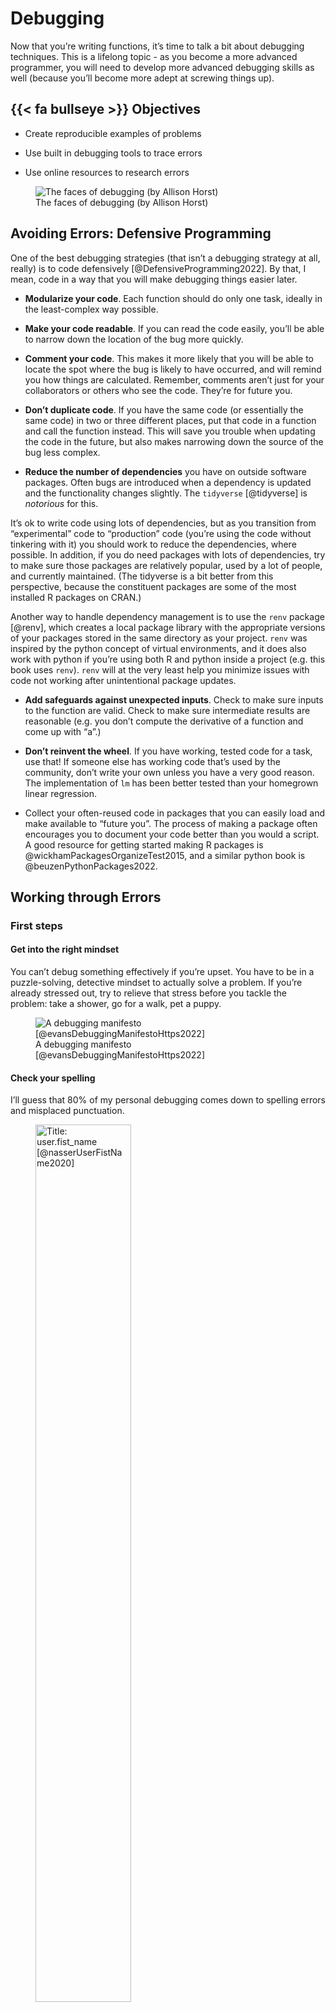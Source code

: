 # Debugging {#sec-debugging}

Now that you're writing functions, it's time to talk a bit about debugging techniques. 
This is a lifelong topic - as you become a more advanced programmer, you will need to develop more advanced debugging skills as well (because you'll become more adept at screwing things up).

## {{< fa bullseye >}} Objectives

- Create reproducible examples of problems

- Use built in debugging tools to trace errors

- Use online resources to research errors


![The faces of debugging (by Allison Horst)](../images/gen-prog/debugging.jpg){fig-alt="A cartoon of a fuzzy round monster face showing 10 different emotions experienced during the process of debugging code. The progression goes from (1) “I got this” - looking determined and optimistic; (2) “Huh. Really thought that was it.” - looking a bit baffled; (3) “...” - looking up at the ceiling in thought; (4) “Fine. Restarting.” - looking a bit annoyed; (5) “OH WTF.” Looking very frazzled and frustrated; (6) “Zombie meltdown.” - looking like a full meltdown; (7) (blank) - sleeping; (8) “A NEW HOPE!” - a happy looking monster with a lightbulb above; (9) “insert awesome theme song” - looking determined and typing away; (10) “I love coding” - arms raised in victory with a big smile, with confetti falling."}

## Avoiding Errors: Defensive Programming

One of the best debugging strategies (that isn't a debugging strategy at all, really) is to code defensively [@DefensiveProgramming2022]. By that, I mean, code in a way that you will make debugging things easier later. 

- **Modularize your code**. Each function should do only one task, ideally in the least-complex way possible.

- **Make your code readable**. If you can read the code easily, you'll be able to narrow down the location of the bug more quickly.

- **Comment your code**. This makes it more likely that you will be able to locate the spot where the bug is likely to have occurred, and will remind you how things are calculated. Remember, comments aren't just for your collaborators or others who see the code. They're for future you.

- **Don't duplicate code**. If you have the same code (or essentially the same code) in two or three different places, put that code in a function and call the function instead. This will save you trouble when updating the code in the future, but also makes narrowing down the source of the bug less complex.

- **Reduce the number of dependencies** you have on outside software packages. Often bugs are introduced when a dependency is updated and the functionality changes slightly. The `tidyverse` [@tidyverse] is *notorious* for this.     

::: callout-note
It's ok to write code using lots of dependencies, but as you transition from "experimental" code to "production" code (you're using the code without tinkering with it) you should work to reduce the dependencies, where possible. In addition, if you do need packages with lots of dependencies, try to make sure those packages are relatively popular, used by a lot of people, and currently maintained. (The tidyverse is a bit better from this perspective, because the constituent packages are some of the most installed R packages on CRAN.)
:::
    
Another way to handle dependency management is to use the `renv` package [@renv], which creates a local package library with the appropriate versions of your packages stored in the same directory as your project. `renv` was inspired by the python concept of virtual environments, and it does also work with python if you're using both R and python inside a project (e.g. this book uses `renv`). `renv` will at the very least help you minimize issues with code not working after unintentional package updates.

- **Add safeguards against unexpected inputs**. Check to make sure inputs to the function are valid. Check to make sure intermediate results are reasonable (e.g. you don't compute the derivative of a function and come up with "a".)

- **Don't reinvent the wheel**. If you have working, tested code for a task, use that! If someone else has working code that's used by the community, don't write your own unless you have a very good reason. The implementation of `lm` has been better tested than your homegrown linear regression.

- Collect your often-reused code in packages that you can easily load and make available to "future you". The process of making a package often encourages you to document your code better than you would a script. A good resource for getting started making R packages is @wickhamPackagesOrganizeTest2015, and a similar python book is @beuzenPythonPackages2022.

## Working through Errors

### First steps

#### Get into the right mindset
You can't debug something effectively if you're upset. You have to be in a puzzle-solving, detective mindset to actually solve a problem. If you're already stressed out, try to relieve that stress before you tackle the problem: take a shower, go for a walk, pet a puppy.


![A debugging manifesto [@evansDebuggingManifestoHttps2022]](../images/gen-prog/b0rk-debugging-manifesto.jpeg){fig-alt="a debugging manifesto.
1. inspect, dont squash. try to fix the bug (crossed out). understand what happened (yes, smiley faces and stars)
2. check your assumptions. person (thinking): \"wait, how do I know thats true?\"
3. being stuck is temporary. person (thinking): \"I will never figure this out!\" ... 2 minutes later.... person (thinking): \"well, I havent tried X...\"
4. dont go it alone. person (speaking to other person): \"hey, have you seen this problem before?\"
5. trust nobody and nothing. person (thinking): this library cant be buggy... OR CAN IT???
6. there's always a reason. computer: \"computers are always logical, even when it doesnt feel that way\"
7. build your toolkit. person (holding toolkit): \"wow, the CSS inspector makes debugging SO MUCH EASIER\"
8. it can be an adventure. person (talking, with cute bug next to them): \"you wouldnt BELIEVE the weird bug I found\". by @b0rk @omarieclaire, more like this at https://wizardzines.com"}



#### Check your spelling

I'll guess that 80% of my personal debugging comes down to spelling errors and misplaced punctuation. 

![Title: user.fist_name [@nasserUserFistName2020]](../images/gen-prog/nasser_junior-misspelled.jpeg){fig-alt="A programmer clutches a laptop and says 'I hate this job'... 'and I hate my life' (while pulling at its face). The programmer screams 'WHY IS THIS HAPPENING TO MEEEE'. In the final frame, a calm programmer resumes typing and says 'nevermind, misspelled a variable.'"
width="60%"}

### General Debugging Strategies

::: column-margin
> Debugging: Being the detective in a crime movie where you are also the murderer. - some t-shirt I saw once
:::

While defensive programming is a nice idea, if you're already at the point where you have an error you can't diagnose, then... it doesn't help that much. At that point, you'll need some general debugging strategies to work with. The overall process is well described in @advr; I've added some steps that are commonly overlooked and modified the context from the original package development to introductory programming. I've also integrated some lovely illustrations from [Julia Evans (\@b0rk)](https://twitter.com/b0rk) to lighten the mood.

0. Realize that you have a bug

1. Read the error message

![Debugging strategy: Reread the error message[@evansDebuggingStrategyReread2022]](../images/gen-prog/b0rk-reread_error_message.jpeg){fig-alt="Image description title: reread the error message. After I've read the error message, I sometimes run into one of these 2 problems: 1. misreading the message. person (thinking): ok, it says the error is in file X. spoiler: it actually said file Y. 2. disregarding what the message is saying. person (thinking): well, the message says X, but that's impossible... spoiler: it was possible. Rereading the message can feel pointless (I already read it!!) but it's fast and it can REALLY help."}

2. **Google!** Seriously, just google the whole error message.    
In R you can automate this with the `errorist` and `searcher` packages. Python is so commonly used that you'll likely be able to find help for your issue if you are specific enough.

::: column-margin
![Debugging strategy: Shorten your feedback loop [@evansDebuggingStrategyShorten2022]](../images/gen-prog/b0rk-shorten_feedback_loop.jpeg){fig-alt="strategy: shorten your feedback loop. When I'm debugging, I: 1. come up with a question 2. run the buggy code to answer my question 3. repeat dozens of times. If step 2 is slow, everything takes FOREVER. Some ways to speed it up: * use a browser automation tool! * write a unit test! * write a tiny program!"}
:::

3. **Make the error repeatable**: This makes it easier to figure out what the error is, faster to iterate, and easier to ask for help.
    - Use binary search (remove 1/2 of the code, see if the error occurs, if not go to the other 1/2 of the code. Repeat until you've isolated the error.)
    - Generate the error faster - use a minimal test dataset, if possible, so that you can ask for help easily and run code faster. This is worth the investment if you've been debugging the same error for a while. 
    ![Debugging strategy: Write a tiny program [@evansDebuggingStrategyWrite2022a]](../images/gen-prog/b0rk-tiny_program.jpeg){fig-alt="strategy: write a tiny program. Does your bug involve a library you don't understand? illustration: person (thought bubble): UGH, `requests` is NOT working how I expected it to! I like to convert my code using that library into a tiny standalone program which has the same bug: illustration: giant buggy program (squiggly mess) -> 20 lines of buggy code (simple) I find this makes it WAY EASIER to experiment and ask for help."}
    
    - Note which inputs *don't* generate the bug -- this negative "data" is helpful when asking for help.
    
    ![Debugging strategy: Change working code into broken code [@evansDebuggingStrategyChange2022]](../images/gen-prog/b0rk-break_code.jpeg){fig-alt="strategy: change working code into broken code . If I have a working version of the program, I like to: * go back to the working code * slowly start changing it to be more like my broken code * test if it's still working after every single tiny change. I like this because it puts me back on solid ground: with every change I make that DOESN'T cause the bug to come back, I know that wasn't the problem."}



4. **Figure out where it is**. Debuggers may help with this, but you can also use the [scientific method](http://web.mit.edu/6.031/www/fa17/classes/13-debugging/#find_the_bug_using_the_scientific_method) to explore the code, or the tried-and-true method of using lots of `print()` statements.

5. **Come up with one question**. If you're stuck, it can be helpful to break it down a bit and ask one tiny question about the bug.

![Debugging strategy: Come up with one question [@evansDebuggingStrategyCome2022]](../images/gen-prog/b0rk-one_question.jpeg){fig-alt="debugging strategy: come up with one question. Debugging can feel huge and impossible. But all you have to do to make progress is: 1. find ONE QUESTION about the bug you don't know the answer to, and 2. figure out the answer to that question. illustration: person: I'm stuck! question they're asking: where is the code that's responsible for doing X? side note: ignore all these other questions for now! one at a time!"}


6. **Fix it and test it**. The goal with tests is to ensure that the same error doesn't pop back up in a future version of your code. Generate an example that will test for the error, and add it to your documentation. If you're developing a package, unit test suites offer a more formalized way to test errors and you can automate your testing so that every time your code is changed, tests are run and checked.

::: column-margin
![Debugging strategy: Write a unit test [@evansDebuggingStrategyWrite2022]](../images/gen-prog/b0rk-unit-test.jpeg){fig-alt="Image description
strategy: write a unit test. If your program already has tests, adding a failing test can be a great way to work on your bug! person (thinking): \"this function should return X, but it's returning Y\". * it forces you to pinpoint what exactly the bug is * it's easy to tell when you've fixed it (the test passes!) * you can keep the test to make sure the bug doesn't come back"}
:::

There are several other general strategies for debugging:

- Retype (from scratch) your code    
This works well if it's a short function or a couple of lines of code, but it's less useful if you have a big script full of code to debug. However, it does sometimes fix really silly typos that are hard to spot, like having typed `<--` instead of `<-` in R and then wondering why your answers are negative. 

- Visualize your data as it moves through the program. This may be done using `print()` statements, or the debugger, or some other strategy depending on your application.

- Tracing statements. Again, this is part of `print()` debugging, but these messages indicate progress - "got into function x", "returning from function y", and so on. 

- Rubber ducking. Have you ever tried to explain a problem you're having to someone else, only to have a moment of insight and "oh, never mind"? Rubber ducking outsources the problem to a nonjudgmental entity, such as a rubber duck^[Some people use cats, but I find that they don't meet the nonjudgmental criteria. Of course, they're equally judgmental whether your code works or not, so maybe that works if you're a cat person, which I am not. Dogs, in my experience, can work, but often will try to comfort you when they realize you're upset, which both helps and lessens your motivation to fix the problem. A rubber duck is the perfect dispassionate listener.]. You simply explain, in terms simple enough for your rubber duck to understand, exactly what your code does, line by line, until you've found the problem. [See @monteiroImproveHowYou2019a for a more thorough explanation]. 

Do not be surprised if, in the process of debugging, you encounter new bugs. 
This is a problem that's well-known enough that it has its [own xkcd comic](https://xkcd.com/1739/). 
At some point, getting up and going for a walk may help. 
Redesigning your code to be more modular and more organized is also a good idea. 


## Dividing Problems into Smaller Parts

> “Divide each difficulty into as many parts as is feasible and necessary to resolve it.” -René Descartes, Discourse on Method 

In programming, as in life, big, general problems are very hard to solve effectively. 
Instead, the goal is to break a problem down into smaller pieces that may actually be solvable. 

::: callout-caution
### Example: Exhaustion

This example inspired by @grimesThis500YearOldPiece2019. 

::: panel-tabset

#### General problem

"I'm exhausted all the time"    
Ok, so this is a problem that many of us have from time to time (or all the time). 
If we get a little bit more specific at outlining the problem, though, we can sometimes get a bit more insight into how to solve it.

#### Specific problem

"I wake up in the morning and I don't have any energy to do anything. 
I want to go back to sleep, but I have too much to do to actually give in and sleep. 
I spend my days worrying about how I'm going to get all of the things on my to-do list done, and then I lie awake at night thinking about how many things there are to do tomorrow. 
I don't have time for hobbies or exercise, so I drink a lot of coffee instead to make it through the day."    
This is a much more specific list of issues, and some of these issues are actually things we can approach separately.

#### Subproblems

Moving through the list in the previous tab, we can isolate a few issues. 
Some of these issues are undoubtedly related to each other, but we can approach them separately (for the most part).

1. Poor quality sleep (tired in the morning, lying awake at night)
2. Too many things to do (to-do list)
3. Chemical solutions to low energy (coffee during the day)
4. Anxiety about completing tasks (worrying, insomnia)
5. Lack of personal time for hobbies or exercise


#### Brainstorm

1. Get a check-up to rule out any other issues that could cause sleep quality degradation - depression, anxiety, sleep apnea, thyroid conditions, etc.
    - Ask the doctor about taking melatonin supplements for a short time to ensure that sleep starts off well (note, don't take medical advice from a stats textbook!)
2. Reformat your to-do list:
    - Set time limits for things on the to-do list 
    - Break the to-do list into smaller, manageable tasks that can be accomplished within a relatively short interval - such as an hour
    - Sort the to-do list by priority and level of "fun" so that each day has a few hard tasks and a couple of easy/fun tasks. 
    Do the hard tasks first, and use the easy/fun tasks as a reward.
3. Set a time limit for caffeine (e.g. no coffee after noon) so that caffeine doesn't contribute to poor quality sleep
4. Address anxiety with medication (from 1), scheduled time for mindfulness meditation, and/or self-care activities
5. Scheduling time for exercise/hobbies
    - scheduling exercise in the morning to take advantage of the endorphins generated by working out
    - scheduling hobbies in the evening to reward yourself for a day's work and wind down work well before bedtime
        
#### Subproblem solutions
When the sub-problem has a viable solution, move on to the next sub-problem. 
Don't try to tackle everything at once. 
Here, that might look like this list, where each step is taken separately and you give each thing a few days to see how it affects your sleep quality.
In programming, of course, this list would perhaps be a bit more sequential, but real life is messy and the results take a while to populate.

  - [1] Make the doctor's appointment.
  - [5] While waiting for the appointment, schedule exercise early in the day and hobbies later in the day to create a "no-work" period before bedtime.
  - [1] Go to the doctor's appointment, follow up with any concerns.
      - [1] If doctor approves, start taking melatonin according to directions
  - [2] Work on reformatting the to-do list into manageable chunks. Schedule time to complete chunks using your favorite planning method.
  - [4] If anxiety is still an issue after following up with the doctor, add some mindfullness meditation or self-care to the schedule in the mornings or evenings.
  - [3] If sleep quality is still an issue, set a time limit for caffeine
  - [2] Revise your to-do list and try a different tactic if what you were trying didn't work.

:::
:::


## Minimal Working (or Reproducible) Examples

::: column-margin
![The reprex R package will help you make a reproducible example (drawing by Allison Horst)](../images/gen-prog/reprex.png)
:::

If all else has failed, and you can't figure out what is causing your error, it's probably time to ask for help. 
If you have a friend or buddy that knows the language you're working in, by all means ask for help sooner - use them as a rubber duck if you have to. 
But when you ask for help online, often you're asking people who are much more knowledgeable about the topic - members of R core and really famous python developers browse stackoverflow and may drop in and help you out. 
Under those circumstances, it's better to make the task of helping you as easy as possible because it shows respect for their time. 
The same thing goes for your supervisors and professors. 



There are numerous resources for writing what's called a "minimal working example", "reproducible example" (commonly abbreviated reprex), or MCVE (minimal complete verifiable example). 
Much of this is lifted directly from the StackOverflow post describing a [minimal reproducible example](https://stackoverflow.com/help/minimal-reproducible-example).

The goal is to reproduce the error message with information that is 

- **minimal** - as little code as possible to still reproduce the problem
- **complete** - everything necessary to reproduce the issue is contained in the description/question
- **reproducible** - test the code you provide to reproduce the problem. 

You should format your question to make it as easy as possible to help you. 
Make it so that code can be copied from your post directly and pasted into a terminal. 
Describe what you see and what you'd hope to see if the code were working. 

::: callout-note
### Other Minimum Working Example/Reprex resources

- [reprex package: Do's and Don'ts](https://reprex.tidyverse.org/articles/reprex-dos-and-donts.html)
- [How to use the reprex package](https://reprex.tidyverse.org/articles/articles/learn-reprex.html) - vignette with videos from Jenny Bryan
- [reprex magic - Vignette adapted from a blog post by Nick Tierney](https://reprex.tidyverse.org/articles/articles/magic-reprex.html)
:::

::: callout-caution
### Example: MWEs 

::: panel-tabset

#### SAS markdown

Note: You don't need to know anything about SAS to understand this example.


A long time ago, when this book covered R and SAS, I had issues with SAS graphs rendering in black and white most of the time. 

I started debugging the issue with the following code chunk: 

````
```{{r sas-cat-aes-map-07, engine="sashtml", engine.path="sas", fig.path = "image/"}}
libname classdat "sas/";

PROC SGPLOT data=classdat.fbiwide; 
SCATTER x = Population y = Assault /
  markerattrs=(size=8pt symbol=circlefilled) 
  group = Abb; /* maps to point color by default */
RUN;
QUIT; 
  
PROC SGPLOT data=classdat.fbiwide NOAUTOLEGEND; /* dont generate a legend */
SCATTER x = Population y = Assault /
  markercharattrs=(size=8) 
  markerchar = Abb /* specify marker character variable */
    group = Abb
  ; 
RUN;
QUIT; 
```
````

After running the code separately in SAS and getting a figure that looked like what I'd expected, I set out to construct a reproducible example so that I could post to the [SASmarkdown github issues page](https://github.com/Hemken/SASmarkdown/issues/14) and ask for help.

The first thing I did was strip out all of the extra stuff that didn't need to be in the chunk - this chunk generates 2 pictures; I only need one. 
This chunk requires the fbiwide data from the `classdata` R package (that I exported to CSV); I replaced it with a dataset in the `sashelp` library.

When I was done, the chunk looked like this:

```
PROC SGPLOT data=sashelp.snacks;
SCATTER x = date y = QtySold /
  markerattrs=(size=8pt symbol=circlefilled)
  group = product; /* maps to point color by default */
RUN;
QUIT;
```

Then, I started constructing my reproducible example. 
I ran `?sas_enginesetup` to get to a SASmarkdown help page, because I remembered it had a nice way to generate and run markdown files from R directly (without saving the Rmd file). 

I copied the example from that page:
````
indoc <- '
---
title: "Basic SASmarkdown Doc"
author: "Doug Hemken"
output: html_document
---

# I've deleted the intermediate chunks because they screw 
# everything up when I print this chunk out
'

knitr::knit(text=indoc, output="test.md")
rmarkdown::render("test.md")
````

Then, I created several chunks which would do the following:
1. Write the minimal example SAS code above to a [file](../files/SASmarkdown-reprex/reprex.sas)
2. Call that file in a SASmarkdown chunk using the `%include` macro, which dumps the listed file into the SAS program. This generates the [plot](../files/SASmarkdown-reprex/unnamed-chunk-1.png) using SASmarkdown.
3. Call the file using SAS batch mode    
(this runs the code and produces a [plot](../files/SASmarkdown-reprex/SGPlot.png) outside of SASmarkdown, to prove that the issue is SASmarkdown itself)

Finally, I included the image generated from the batch mode call manually.

You can see the resulting code [here](https://github.com/Hemken/SASmarkdown/issues/14).

I pasted my example into the issues page, and then included some additional information: 

1. A screenshot of the rendered page
2. The image files themselves
3. A description of what happened
4. My suspicions (some obvious option I'm missing?)
5. An additional line of R code that would delete any files created if someone ran my example. Because file clutter sucks.

This process took me about 45 minutes, but that was still much shorter than the time I'd spent rerunning code trying to get it to work with no success. 

In less than 24 hours, the package maintainer responded with a (admittedly terse) explanation of what he thought caused the problem. 
I had to do some additional research to figure out what that meant, but once I had my reproducible example working in color, I posted that code (so that anyone else with the same problem would know what to do).

Then, I had to tinker with the book a bit to figure out if there were easier ways to get the same result.
The end result, though, was that I got what I wanted - color figures throughout the book!

#### Python/Quarto

While converting the book from Rmarkdown to quarto, I ran into an issue setting up GitHub Actions (basically, when I push changes, GitHub rebuilds the book from scratch automatically). 


I found an issue describing the same segfault issue I had been getting, and so I made a [post there](https://github.com/rstudio/reticulate/issues/1133) with a new github repository containing a [minimal working example](https://github.com/srvanderplas/test-quarto) that I set up to test the problem. 

Within 24h, I had gotten replies from people working at RStudio, and one of them had [diagnosed the problem](https://github.com/rstudio/reticulate/issues/1133#issuecomment-1021783041). 
After I asked a few more questions, one of them submitted a pull request to my repository with a solution.

I didn't know enough python or enough about GitHub Actions to diagnose the problem myself, but because I managed to create a reproducible example, I got the answers I needed from people with more experience.

:::

:::

::: callout-tip
### Try It Out 

Use [this list of StackOverflow posts](../files/Debugging_exercise.html) to try out your new debugging techniques. 
Can you figure out what's wrong? 
What information would you need from the poster in order to come up with a solution?
How much time did you spend trying to figure out what the poster was actually asking?
:::



## Debugging Tools

Now that we've discussed general strategies for debugging that will work in any language, lets get down to the dirty details of debugging. 

### Low tech debugging with print() and other tools
Sometimes called "tracing" techniques, the most common, universal, and low tech strategy for debugging involves scattering messages throughout your code. 
When the code is executed, you get a window into what the variables look like during execution.

This is called **print debugging** and it is an incredibly useful tool.

::: callout-caution
#### Example: Nested Functions

::: panel-tabset
#### R
Imagine we start with this:

```r
x = 1
y = 2
z = 0

aa <- function(x) {
  bb <- function(y) {
    cc <- function(z) {
      z + y
    }
    cc(3) + 2
  }
  x + bb(4)
}

aa(5)
```

and the goal is to understand what's happening in the code. We might add some lines:

```r
x = 1
y = 2
z = 0

aa <- function(x) {
  print(paste("Entering aa(). x = ", x))
  bb <- function(y) {
    print(paste("Entering bb(). x = ", x, "y = ", y))
    cc <- function(z) {
      print(paste("Entering cc(). x = ", x, "y = ", y, "z = ", z))
      cres <- z + y
      print(paste("Returning", cres, "from cc()"))
      cres
    }
    bres <- cc(3) + 2
    print(paste("Returning", bres, "from bb()"))
    bres
  }
  ares <- x + bb(4)
  print(paste("Returning",ares, "from aa()"))
  ares
}

aa(5)
```

#### Python
Imagine we start with this:

```python
x = 1
y = 2
z = 0

def aa(x):
  def bb(y):
    def cc(z):
      return z + y
    return cc(3) + 2
  return x + bb(4)

aa(5)
```


and the goal is to understand what's happening in the code. We might add some lines:

```python
x = 1
y = 2
z = 0

def aa(x):
  print("Entering aa(). x = " + str(x))
  def bb(y):
    print("Entering bb(). x = " + str(x) + ", y = " + str(y))
    def cc(z):
      print("Entering cc(). x = " + str(x) + ", y = " + str(y) + ", z = " + str(z))
      cres = z + y
      print("Returning " + str(cres) + " from cc()")
      return cres
    bres = cc(3) + 2
    print("Returning " + str(bres) + " from bb()")
    return bres
  ares = x + bb(4)
  print("Returning " + str(ares) + " from aa()")
  return ares

aa(5)

```
:::

:::

For more complex data structures, it can be useful to add `str()`, `head()`, or `summary()` functions. 

::: callout-caution
#### Real world example: Web Scraping

In fall 2020, I wrote a webscraper to get election polling data from the RealClearPolitics site as part of the [`electionViz` package](https://www.github.com/heike/electionViz).
I wrote the function `search_for_parent()` to get the parent HTML tag which matched the "tag" argument, that had the "node" argument as a descendant. 
I used print debugging to show the sequence of tags on the page.

I was assuming that the order of the parents would be "html", "body", "div", "table", "tbody", "tr" - descending from outer to inner (if you know anything about HTML/XML structure). 

To prevent the site from changing on me (as websites tend to do...), I've saved the HTML file [here](../files/realclearpolitics_frag.html).

::: panel-tabset
##### R

```r
library(xml2) # read html

search_for_parent <- function(node, tag) {
  # Get all of the parent nodes 
  parents <- xml2::xml_parents(node)
  # Get the tags of every parent node
  tags <- purrr::map_chr(parents, rvest::html_name)
  print(tags)
  
  # Find matching tags
  matches <- which(tags == tag)
  print(matches)
  
  # Take the minimum matching tag
  min_match <- min(matches)
  if (length(matches) == 1) return(parents[min_match]) else return(NULL)
}

page <- read_html("https://srvanderplas.github.io/stat-computing-r-python/files/realclearpolitics_frag.html")
# find all poll results in any table
poll_results <- xml_find_all(page, "//td[@class='lp-results']") 
# find the table that contains it
search_for_parent(poll_results[1], "table") 
```

##### Python

You may need to `pip install lxml requests bs4` to run this code. 

```python
# !pip install lxml requests bs4
from bs4 import BeautifulSoup
import requests as req
import numpy as np


def search_for_parent(node, tag):
  # Get all of the parent nodes
  parents = node.find_parents()
  # get tag type for each parent node
  tags = [x.name for x in parents]
  print(tags)
  
  # Find matching tags
  matches = np.array([i for i, val in enumerate(tags) if val == tag])
  print(matches)
  
  # Take the minimum matching tag
  min_match = np.min(matches)
  if matches.size == 1:
    ret = parents[min_match]
  
  return ret


html_file = open('shorturl.at/jkS59', 'r')
page = html_file.read() 
# Read the page as HTML
soup = BeautifulSoup(page, 'html')
# Find all poll results in any table
poll_results = soup.findAll('td', {'class': 'lp-results'})
# Find the table that contains the first poll result
search_for_parent(poll_results[0], 'table')
```
:::

By printing out all of the tags that contain `node`, I could see the order -- inner to outer. 
I asked the function to return the location of the first table node, so the index (2nd value printed out) should match table in the character vector that was printed out first. 
I could then see that the HTML node that is returned is in fact the table node. 

:::

::: callout-tip
#### Try it out: Hurricanes in R

Not all bugs result in error messages, unfortunately, which makes higher-level techniques like `traceback()` less useful. 
The low-tech debugging tools, however, still work wonderfully. 

::: panel-tabset

##### Setup
```r
library(ggplot2)
library(dplyr)
library(magrittr)
library(maps)
library(ggthemes)
worldmap <- map_data("world")

# Load the data
data(storms, package = "dplyr")
```

##### Buggy code

The code below is supposed to print out a map of the tracks of all hurricanes of a specific category, 1 to 5, in 2013. Use print statements to figure out what's wrong with my code. 

```r
# Make base map to be used for each iteration
basemap <-  ggplot() + 
  # Country shapes
  geom_polygon(aes(x = long, y = lat, group = group), 
               data = worldmap, fill = "white", color = "black") + 
  # Zoom in 
  coord_quickmap(xlim = c(-100, -10), ylim = c(10, 50)) + 
  # Don't need scales b/c maps provide their own geographic context...
  theme_map()

for (i in 1:5) {
  # Subset the data
  subdata <- storms %>%
    filter(year == 2013) %>%
    filter(status == i)
  
  # Plot the data - path + points to show the observations
  plot <- basemap +
    geom_path(aes(x = long, y = lat, color = name), data = subdata) + 
    geom_point(aes(x = long, y = lat, color = name), data = subdata) + 
    ggtitle(paste0("Category ", i, " storms in 2013"))
  print(plot)
}


```

##### Solution 1: Identification

First, lets split the setup from the loop. 

```r
# Make base map to be used for each iteration
basemap <-  ggplot() + 
  # Country shapes
  geom_polygon(aes(x = long, y = lat, group = group), 
               data = worldmap, fill = "white", color = "black") + 
  # Zoom in 
  coord_quickmap(xlim = c(-100, -10), ylim = c(10, 50)) + 
  # Don't need scales b/c maps provide their own geographic context...
  theme_map()

print(basemap) # make sure the basemap is fine

# Load the data
data(storms, package = "dplyr")

str(storms) # make sure the data exists and is formatted as expected
```

Everything looks ok in the setup chunk...

```r
for (i in 1:5) {
  print(paste0("Category ", i, " storms"))
  # Subset the data
  subdata <- storms %>%
    filter(year == 2013) %>%
    filter(status == i)
  
  print(paste0("subdata dims: nrow ", nrow(subdata), " ncol ", ncol(subdata)))
        # str(subdata) works too, but produces more clutter. I started
        # with str() and moved to dim() when I saw the problem
  
  # Plot the data - path + points to show the observations
  plot <- basemap +
    geom_path(aes(x = long, y = lat, color = name), data = subdata) + 
    geom_point(aes(x = long, y = lat, color = name), data = subdata) + 
    ggtitle(paste0("Category ", i, " storms in 2013"))
  # print(plot) # Don't print plots - clutters up output at the moment
}
```

Ok, so from this we can see that something is going wrong with our filter statement - we have no rows of data.

##### Solution 2: Fixing

```r
head(storms)
```

Whoops. I meant "category" when I typed "status". 

```r
for (i in 1:5) {
  print(paste0("Category ", i, " storms"))
  # Subset the data
  subdata <- storms %>%
    filter(year == 2013) %>%
    filter(category == i)
  
  print(paste0("subdata dims: nrow ", nrow(subdata), " ncol ", ncol(subdata)))
        # str(subdata) works too, but produces more clutter. I started
        # with str() and moved to dim() when I saw the problem
  
  # Plot the data - path + points to show the observations
  plot <- basemap +
    geom_path(aes(x = long, y = lat, color = name), data = subdata) + 
    geom_point(aes(x = long, y = lat, color = name), data = subdata) + 
    ggtitle(paste0("Category ", i, " storms in 2013"))
  # print(plot) # Don't print plots - clutters up output at the moment
}
```

Ok, that's something, at least. 
We now have some data for category 1 storms...

```r
filter(storms, year == 2013) %>%
  # Get max category for each named storm
  group_by(name) %>%
  filter(category == max(category)) %>%
  ungroup() %>%
  # See what categories exist
  select(name, category) %>%
  unique()
```

It looks like 2013 was just an incredibly quiet year for tropical activity. 

##### Solution 3: Verifying

2013 may have been a quiet year for tropical activity in the Atlantic, but 2004 was not. 
So let's just make sure our code works by checking out 2004. 

```r
for (i in 1:5) {
  print(paste0("Category ", i, " storms"))
  # Subset the data
  subdata <- storms %>%
    filter(year == 2004) %>%
    filter(category == i)
  
  print(paste0("subdata dims: nrow ", nrow(subdata), " ncol ", ncol(subdata)))
        # str(subdata) works too, but produces more clutter. I started
        # with str() and moved to dim() when I saw the problem
  
  # Plot the data - path + points to show the observations
  plot <- basemap +
    geom_path(aes(x = long, y = lat, color = name), data = subdata) + 
    geom_point(aes(x = long, y = lat, color = name), data = subdata) + 
    ggtitle(paste0("Category ", i, " storms in 2013"))
  print(plot) # Don't print plots - clutters up output at the moment
}
```

If we want to only print informative plots, we could add an if statement. 
Now that the code works, we can also comment out our print() statements (we could delete them, too, depending on whether we anticipate future problems with the code). 


```r
for (i in 1:5) {
  # print(paste0("Category ", i, " storms"))
  
  # Subset the data
  subdata <- storms %>%
    filter(year == 2013) %>%
    filter(category == i)
  
  # print(paste0("subdata dims: nrow ", nrow(subdata), " ncol ", ncol(subdata)))
  #       # str(subdata) works too, but produces more clutter. I started
  #       # with str() and moved to dim() when I saw the problem
  
  # Plot the data - path + points to show the observations
  plot <- basemap +
    geom_path(aes(x = long, y = lat, color = name), data = subdata) + 
    geom_point(aes(x = long, y = lat, color = name), data = subdata) + 
    ggtitle(paste0("Category ", i, " storms in 2013"))
  
  if (nrow(subdata) > 0) print(plot) 
}
```
:::

:::

Once you've found your problem, go back and delete or comment out your print statements, as they're no longer necessary. 
If you think you may need them again, comment them out, otherwise, just delete them so that your code is neat, clean, and concise.


### After an error has occurred - `traceback()`

`traceback()` can help you narrow down where an error occurs by taking you through the series of function calls that led up to the error. 
This may help you identify which function is actually causing the problem, which is especially useful when you have nested functions or are using package functions that depend on other packages.

::: callout-demo
#### Using traceback

::: panel-tabset
##### R

```r
aa <- function(x) {
  bb <- function(y) {
    cc <- function(z) {
     stop('there was a problem')  # This generates an error
    }
    cc()
  }
  bb()
}

aa()
```

For more information, you could run traceback
```r
traceback()
```

Which will provide the following output:
```
4: stop("there was a problem") at #4
3: c() at #6
2: b() at #8
1: a()
```

Reading through this, we see that a() was called, b() was called, c() was called, and then there was an error. It's even kind enough to tell us that the error occurred at line 4 of the code. 

If you are running this code interactively in RStudio, it's even easier to run `traceback()` by clicking on the "Show Traceback" option that appears when there is an error.

![Both Show Traceback and Rerun with Debug are useful tools](../images/gen-prog/Rstudio_rerun_traceback.png){fig-width="50%"
fig-alt="A screenshot from RStudio reading 'Error in c(): there was a problem', with buttons 'Show Traceback' and 'Rerun with Debug'"}

If you are using `source()` to run the code in Rstudio, it will even provide a link to the file and line location of the error. 
![The output of `source("code/07_debug_ex.R")` as run in RStudio. The traceback() function information contains links to the files of the functions causing the error. For instance, 07_debug_ex.R#4 text is a link to line 4 of the file.](../images/gen-prog/Rstudio_rerun_traceback_source.png)


##### Python

```python
import sys,traceback

def aa(x):
  def bb(y):
    def cc(z):
      try: 
        return y + z + tuple()[0] # This generates an error
      except IndexError:
        exc_type, exc_value, exc_tb = sys.exc_info()
        traceback.print_exception(exc_type, exc_value, exc_tb, file = sys.stdout)
    return cc(3) + 2
  return x + bb(4)

aa(5)
```

Python's [traceback](https://docs.python.org/3/library/traceback.html) information is a bit more low-level and requires a bit more from the programmer than R's version.

:::

:::

### Interactive Debugging

::: youtube-video-container
<iframe width="100%" height="auto" src="https://www.youtube.com/embed/dA2ce5SA3C8" title="Using debug() in R" frameborder="0" allow="accelerometer; autoplay; clipboard-write; encrypted-media; gyroscope; picture-in-picture" allowfullscreen></iframe>
:::

::: panel-tabset

#### R `browser()`

The `browser()` function is useful for debugging your own code. 
If you're writing a function and something isn't working quite right, you can insert a call to `browser()` in that function, and examine what's going on. 

::: callout-caution
##### Example : browser()

Suppose that I want to write a function that will plot an xkcd comic in R. 

I start with 
```r
library(png)
library(xml2)
library(dplyr)

# get the most current xkcd
get_xkcd <- function() {
  url <- "http://xkcd.com"
  page <- read_html(url)
  # Find the comic
  image <- xml_find_first(page, "//div[@id='comic']/img") %>%
    # pull the address out of the tag
    xml_attr("src")
  
  
  readPNG(source = image)
}

get_xkcd() %>%
  as.raster() %>%
  plot()
```

Here's the final function

```r
library(png)
library(xml2)

# get the most current xkcd
get_xkcd <- function() {
  
  url <- "http://xkcd.com"
  page <- read_html(url)
  # Find the comic
  image <- xml_find_first(page, "//div[@id='comic']/img") %>%
    # pull the address out of the tag
    xml_attr("src")
  
  # Fix image address so that we can access the image
  image <- substr(image, 3, nchar(image))
  
  # Download the file to a temp file and read from there
  file_location <- tempfile(fileext = ".png")
  download.file(image, destfile = file_location, quiet = T)
  
  readPNG(source = file_location)
}

get_xkcd() %>%
  as.raster() %>%
  plot()
```
:::


#### Python

In python, the equivalent interactive debugger is `ipdb`. You can install it with `pip install ipdb`.

If you want to run Python in the interactive ipython console, then you can invoke the ipdb debugging with `%debug get_xkcd()`. 
This is similar to `browser()` in R. 
If you're working in Python in RStudio, though, you have to get into debug mode in a more involved way.

To run code using `ipdb` when your code hits an error, add `from ipdb import launch_ipdb_on_exception` to the top of your python code chunk. 
Then, at the bottom, put any lines that may trigger the error after these two lines:

```
if __name__ == "__main__":
  with launch_ipdb_on_exception():
    <your properly indented code goes here>
```

This ensures that ipdb is launched when an error is reached.


::: callout-caution
##### Example using `ipdb`
Suppose that I want to write a function that will plot an xkcd comic in python. 

I start with 
```python
from bs4 import BeautifulSoup
import urllib.request # work with html
from PIL import Image # work with images
import numpy as np

# importing pyplot and image from matplotlib
import matplotlib.pyplot as plt
import matplotlib.image as img

# get the most current xkcd
def get_xkcd():
  url = "http://xkcd.com"
  
  # Get the URL
  html_file = urllib.request.urlopen(url)
  page = html_file.read() 
  decode_page = page.decode("utf8")
  
  # Read the page as HTML
  soup = BeautifulSoup(decode_page, 'html')
  
  # Get the comic src from the img tag
  imlink = soup.select('#comic > img')[0].get('src')
  # Format as a numpy array
  image = np.array(Image.open(urllib.request.urlopen(imlink)))
  
  return image

plt.imshow(get_xkcd())
plt.show()

```

Here's the final function

```python
from bs4 import BeautifulSoup
import urllib.request # work with html
from PIL import Image # work with images
import numpy as np

# importing pyplot and image from matplotlib
import matplotlib.pyplot as plt
import matplotlib.image as img

# get the most current xkcd
def get_xkcd():
  url = "http://xkcd.com"
  
  # Get the URL
  html_file = urllib.request.urlopen(url)
  page = html_file.read() 
  decode_page = page.decode("utf8")
  
  # Read the page as HTML
  soup = BeautifulSoup(decode_page, 'html')
  
  # Get the comic src from the img tag
  imlink = soup.select('#comic > img')[0].get('src')
  # Format as a numpy array
  image = np.array(Image.open(urllib.request.urlopen('https:' + imlink)))
  
  return image

plt.imshow(get_xkcd())
plt.show()
```


::: youtube-video-container
<iframe width="100%" height="auto" src="https://www.youtube.com/embed/zGRsLLWGVR0" title="Using ipdb in python" frameborder="0" allow="accelerometer; autoplay; clipboard-write; encrypted-media; gyroscope; picture-in-picture" allowfullscreen></iframe>
:::

:::

:::

::: callout-tip
#### Try it out 

::: panel-tabset

##### Problem
Each xkcd has a corresponding ID number (ordered sequentially from 1 to 2722 at the time this was written). 
Modify the XKCD functions above to make use of the id parameter, so that you can pass in an ID number and get the relevant comic. 

Use interactive debugging tools to help you figure out what logic you need to add. 
You should not need to change the web scraping code - the only change should be to the URL. 

What things might you add to make this function "defensive programming" compatible? 

##### R Solution

```r
# get the most current xkcd or the specified number
get_xkcd <- function(id = NULL) {
  if (is.null(id)) {
    # Have to get the location of the image ourselves
    url <- "http://xkcd.com"
  } else if (is.numeric(id)) {
    url <- paste0("http://xkcd.com/", id, "/")
  } else {
    # only allow numeric or null input
    stop("To get current xkcd, pass in NULL, otherwise, pass in a valid comic number")
  }

  page <- read_html(url)
  # Find the comic
  image <- xml_find_first(page, "//div[@id='comic']/img") %>%
    # pull the address out of the tag
    xml_attr("src")
  # Fix image address so that we can access the image
  image <- substr(image, 3, nchar(image)) # cut the first 2 characters off

  # make temp file
  location <- tempfile(fileext = "png")
  download.file(image, destfile = location, quiet = T)

  # This checks to make sure we saved the file correctly
  if (file.exists(location)) {
    readPNG(source = location)
  } else {
    # Give a good informative error message
    stop(paste("Something went wrong saving the image at ", image, " to ", location))
  }
}

get_xkcd(2259) %>%
  as.raster() %>% 
  plot()
```

##### Python Solution


```python
from bs4 import BeautifulSoup
import urllib.request # work with html
from PIL import Image # work with images
import numpy as np

# importing pyplot and image from matplotlib
import matplotlib.pyplot as plt
import matplotlib.image as img

# get the most current xkcd
def get_xkcd(id=''):
  image = 0 # Defining a placeholder
  
  if id == '':
    # Have to get the location of the image ourselves
    url = "http://xkcd.com"
  elif id.isnumeric():
    url = "http://xkcd.com/" + id + "/"
  else:
    # only allow numeric or null input
    raise TypeError("To get current xkcd, pass in an empty string, otherwise, pass in a valid integer comic number")
  
  # Print debugging left in for your amusement
  # print(type(id))
  
  # Get the URL
  html_file = urllib.request.urlopen(url)
  page = html_file.read() 
  decode_page = page.decode("utf8")
  
  # Read the page as HTML
  soup = BeautifulSoup(decode_page, 'html')
  
  # Get the comic src from the img tag
  imnode = soup.select('#comic > img')
  
  try:
    imlink = imnode[0].get('src')
  except:
    raise Exception("No comic could be found with number " + id + " (url = "+ url+ " )")
  
  try: 
    # Format as a numpy array
    image = np.array(Image.open(urllib.request.urlopen('https:' + imlink)))
    return image
  except: 
    raise Exception("Reading the image failed. Check to make sure an image exists at " + url)
    return(None)

```

```python
res = get_xkcd('')
plt.imshow(res)
plt.show()

res = get_xkcd('3000')

res = get_xkcd('abcd')
```


:::

:::

### R `debug()`

In the `traceback()` Rstudio output, the other option is "rerun with debug". 
In short, debug mode opens up a new interactive session inside the function evaluation environment. 
This lets you observe what's going on in the function, pinpoint the error (and what causes it), and potentially fix the error, all in one neat workflow. 

`debug()` is most useful when you're working with code that you didn't write yourself. 
So, if you can't change the code in the function causing the error, `debug()` is the way to go. Otherwise, using `browser()` is generally easier. 
Essentially, `debug()` places a `browser()` statement at the first line of a function, but without having to actually alter the function's source code. 

::: {.callout-caution collapse="true"}
#### `debug()` example

```r
data(iris)

tmp <- lm(Species ~ ., data = iris)
summary(tmp)
```
We get this weird warning, and then an error about factors when we use summary() to look at the coefficients. 

```r
debug(lm) # turn debugging on


tmp <- lm(Species ~ ., data = iris)
summary(tmp)

undebug(lm) # turn debugging off
```

![The first thing I see when I run lm after turning on debug (screenshot)](../images/gen-prog/debug_init.png)

![The variables passed into the lm function are available as named and used in the function. In addition, we have some handy buttons in the console window that will let us 'drive' through the function](../images/gen-prog/debug_console.png)

After pressing "next" a few times, you can see that I've stepped through the first few lines of the lm function.

![Stepping through the function. The arrow on the left side in the editor window shows which line of code we're currently at.](../images/gen-prog/debug_console2.png)

We can see that once we're at line 21, we get a warning about using type with a factor response, and that the warning occurs during a call to the `model.response` function. 
So, we've narrowed our problem down - we passed in a numeric variable as the response (y) variable, but it's a factor, so our results aren't going to mean much. We were using the function wrong.

We probably could have gotten there from reading the error message carefully, but this has allowed us to figure out exactly what happened, where it happened, and why it happened. 

![I can hit "Stop" or type "Q" to exit the debug environment.](../images/gen-prog/debug_console_exit.png)

But, until I run `undebug(lm)`, every call to `lm` will take me into the debug window. 

:::

`undebug(f)` will remove the debug flag on the function `f`. `debugonce(f)` will only debug f the first time it is run. 


::: callout-tip
#### Try it out: `debug` in R

::: panel-tabset

##### Problem
`larger(x, y)` is supposed to return the elementwise maximum of two vectors. 

```r
larger <- function(x, y) { 
  y.is.bigger <- y > x 
  x[y.is.bigger] <- y[y.is.bigger] 
  x
} 

larger(c(1, 5, 10), c(2, 4, 11))
```
```r
larger(c(1, 5, 10), 6)
```
Why is there an NA in the second example? It should be a 6. Figure out why this happens, then try to fix it. 

##### Solution

I'll replicate "debug" in non-interactive mode by setting up an environment where x and y are defined
```r

x <- c(1, 5, 10)
y <- 6

# Inside of larger() with x = c(1, 5, 10), y = 6
(y.is.bigger <- y > x ) # putting something in () prints it out
y[y.is.bigger] # This isn't quite what we were going for, but it's what's causing the issue
x[y.is.bigger] # What gets replaced


# Better option
larger <- function(x, y) { 
  y.is.bigger <- y > x 
  ifelse(y.is.bigger, y, x)
} 

```

:::

:::

## References  {#sec-debugging-refs}
